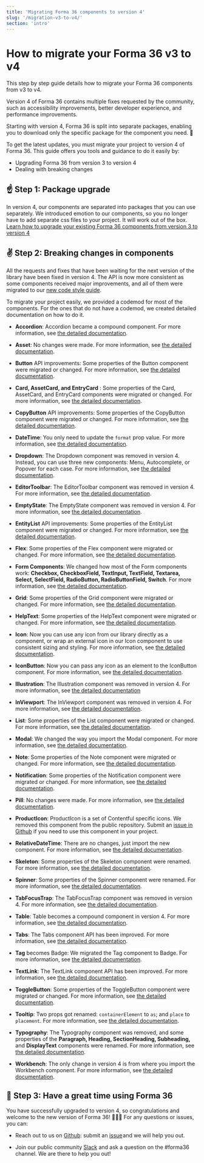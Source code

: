 ```yaml
---
title: 'Migrating Forma 36 components to version 4'
slug: '/migration-v3-to-v4/'
section: 'intro'
---
```


# How to migrate your Forma 36 v3 to v4

This step by step guide details how to migrate your Forma 36 components from v3 to v4.

Version 4 of Forma 36 contains multiple fixes requested by the community, such as accessibility improvements, better developer experience, and performance improvements.

Starting with version 4, Forma 36 is split into separate packages, enabling you to download only the specific package for the component you need. 🙌

To get the latest updates, you must migrate your project to version 4 of Forma 36. This guide offers you tools and guidance to do it easily by:

- Upgrading Forma 36 from version 3 to version 4
- Dealing with breaking changes

## ☝️ Step 1: Package upgrade

In version 4, our components are separated into packages that you can use separately.
We introduced emotion to our components, so you no longer have to add separate css files to your project. It will work out of the box.
[Learn how to upgrade your existing Forma 36 components from version 3 to version 4](https://github.com/contentful/forma-36/blob/master/MIGRATION.md#How-to-migrate-your-packages-to-v4)

## ✌️ Step 2: Breaking changes in components

All the requests and fixes that have been waiting for the next version of the library have been fixed in version 4. The API is now more consistent as some components received major improvements, and all of them were migrated to our [new code style guide](https://github.com/contentful/forma-36/blob/master/docs/code-style-guide.md).

To migrate your project easily, we provided a codemod for most of the components. For the ones that do not have a codemod, we created detailed documentation on how to do it.

- **Accordion**: Accordion became a compound component. For more information, see [the detailed documentation](https://github.com/contentful/forma-36/blob/master/MIGRATION.md#how-to-migrate-your-accordion-components).

- **Asset**: No changes were made. For more information, see [the detailed documentation](https://github.com/contentful/forma-36/blob/master/MIGRATION.md#how-to-migrate-your-asset-components).

- **Button** API improvements: Some properties of the Button component were migrated or changed. For more information, see [the detailed documentation](https://github.com/contentful/forma-36/blob/master/MIGRATION.md#how-to-migrate-your-button-components).

- **Card, AssetCard, and EntryCard** : Some properties of the Card, AssetCard, and EntryCard components were migrated or changed. For more information, see [the detailed documentation](https://github.com/contentful/forma-36/blob/master/MIGRATION.md#how-to-migrate-your-card-components).

- **CopyButton** API improvements: Some properties of the CopyButton component were migrated or changed. For more information, see [the detailed documentation](https://github.com/contentful/forma-36/blob/master/MIGRATION.md#how-to-migrate-your-copybutton-components).

- **DateTime**: You only need to update the `format` prop value. For more information, see [the detailed documentation](https://github.com/contentful/forma-36/blob/master/MIGRATION.md#how-to-migrate-your-datetime-components).

- **Dropdown**: The Dropdown component was removed in version 4. Instead, you can use three new components: Menu, Autocomplete, or Popover for each case. For more information, see [the detailed documentation](https://github.com/contentful/forma-36/blob/master/MIGRATION.md#how-to-migrate-your-grid-components).

- **EditorToolbar**: The EditorToolbar component was removed in version 4. For more information, see [the detailed documentation](/deprecated-components/editor-toolbar).

- **EmptyState**: The EmptyState component was removed in version 4. For more information, see [the detailed documentation](/deprecated-components/empty-state).

- **EntityList** API improvements: Some properties of the EntityList component were migrated or changed. For more information, see [the detailed documentation](https://github.com/contentful/forma-36/blob/master/MIGRATION.md#how-to-migrate-your-entitylist-components).

- **Flex**: Some properties of the Flex component were migrated or changed. For more information, see [the detailed documentation](https://github.com/contentful/forma-36/blob/master/MIGRATION.md#how-to-migrate-your-flex-components).

- **Form Components**: We changed how most of the Form components work: **Checkbox, CheckboxField, TextInput, TextField, Textarea, Select, SelectField, RadioButton, RadioButtonField, Switch**. For more information, see [the detailed documentation](https://github.com/contentful/forma-36/blob/master/MIGRATION.md#form-components).

- **Grid**: Some properties of the Grid component were migrated or changed. For more information, see [the detailed documentation](https://github.com/contentful/forma-36/blob/master/MIGRATION.md#how-to-migrate-your-grid-components).

- **HelpText**: Some properties of the HelpText component were migrated or changed. For more information, see [the detailed documentation](https://github.com/contentful/forma-36/blob/master/MIGRATION.md#how-to-migrate-your-helptext-components).

- **Icon**: Now you can use any icon from our library directly as a component, or wrap an external icon in our Icon component to use consistent sizing and styling. For more information, see [the detailed documentation](https://github.com/contentful/forma-36/blob/master/MIGRATION.md#how-to-migrate-your-icon-components).

- **IconButton**: Now you can pass any icon as an element to the IconButton component. For more information, see [the detailed documentation](https://github.com/contentful/forma-36/blob/master/MIGRATION.md#how-to-migrate-your-iconbutton-components).

- **Illustration**: The Illustration component was removed in version 4. For more information, see [the detailed documentation](/deprecated-components/illustration)

- **InViewport**: The InViewport component was removed in version 4. For more information, see [the detailed documentation](/deprecated-components/in-viewport).

- **List**: Some properties of the List component were migrated or changed. For more information, see [the detailed documentation](https://github.com/contentful/forma-36/blob/master/MIGRATION.md#how-to-migrate-your-list-components).

- **Modal**: We changed the way you import the Modal component. For more information, see [the detailed documentation](https://github.com/contentful/forma-36/blob/master/MIGRATION.md#how-to-migrate-your-modal-components).

- **Note**: Some properties of the Note component were migrated or changed. For more information, see [the detailed documentation](https://github.com/contentful/forma-36/blob/master/MIGRATION.md#how-to-migrate-your-note-components).

- **Notification**: Some properties of the Notification component were migrated or changed. For more information, see [the detailed documentation](https://github.com/contentful/forma-36/blob/master/MIGRATION.md#how-to-migrate-your-notification-components).

- **Pill**: No changes were made. For more information, see [the detailed documentation](https://github.com/contentful/forma-36/blob/master/MIGRATION.md#how-to-migrate-your-pill-components).

- **ProductIcon**: ProductIcon is a set of Contentful specific icons. We removed this component from the public repository. Submit an [issue in Github](https://github.com/contentful/forma-36/issues) if you need to use this component in your project.

- **RelativeDateTime**: There are no changes, just import the new component. For more information, see [the detailed documentation](https://github.com/contentful/forma-36/blob/master/MIGRATION.md#how-to-migrate-your-relativedatetime-components).

- **Skeleton**: Some properties of the Skeleton component were renamed. For more information, see [the detailed documentation](https://github.com/contentful/forma-36/blob/master/MIGRATION.md#how-to-migrate-your-skeleton-components).

- **Spinner**: Some properties of the Spinner component were renamed. For more information, see [the detailed documentation](https://github.com/contentful/forma-36/blob/master/MIGRATION.md#how-to-migrate-your-spinner-components).

- **TabFocusTrap**: The TabFocusTrap component was removed in version 4. For more information, see [the detailed documentation](/deprecated-components/tab-focus-trap).

- **Table**: Table becomes a compound component in version 4. For more information, see [the detailed documentation](https://github.com/contentful/forma-36/blob/master/MIGRATION.md#how-to-migrate-your-table-components).

- **Tabs**: The Tabs component API has been improved. For more information, see [the detailed documentation](https://github.com/contentful/forma-36/blob/master/MIGRATION.md#how-to-migrate-your-tabs-components).

- **Tag** becomes Badge: We migrated the Tag component to Badge. For more information, see [the detailed documentation](https://github.com/contentful/forma-36/blob/master/MIGRATION.md#how-to-migrate-your-tag-to-badge).

- **TextLink**: The TextLink component API has been improved. For more information, see [the detailed documentation](https://github.com/contentful/forma-36/blob/master/MIGRATION.md#how-to-migrate-your-textlink-components).

- **ToggleButton**: Some properties of the ToggleButton component were migrated or changed. For more information, see [the detailed documentation](https://github.com/contentful/forma-36/blob/master/MIGRATION.md#how-to-migrate-your-togglebutton-components).

- **Tooltip**: Two props got renamed: `containerElement` to `as`; and `place` to `placement`. For more information, see [the detailed documentation](https://github.com/contentful/forma-36/blob/master/MIGRATION.md#how-to-migrate-your-tooltip-components).

- **Typography**: The Typography component was removed, and some properties of the **Paragraph, Heading, SectionHeading, Subheading,** and **DisplayText** components were renamed. For more information, see [the detailed documentation](https://github.com/contentful/forma-36/blob/master/MIGRATION.md#how-to-migrate-your-typography-components).

- **Workbench**: The only change in version 4 is from where you import the Workbench component. For more information, see [the detailed documentation](https://github.com/contentful/forma-36/blob/master/MIGRATION.md#workbench).

## 🤟 Step 3: Have a great time using Forma 36

You have successfully upgraded to version 4, so congratulations and welcome to the new version of Forma 36! 🎉🎉🎉
For any questions or issues, you can:

- Reach out to us on [Github](https://github.com/contentful/forma-36/issues): submit an [issue](https://github.com/contentful/forma-36/issues/new/choose) and we will help you out.

- Join our public community [Slack](https://join.slack.com/t/contentful-community/shared_invite/zt-f2u3vjyq-k2G7wu_ji4~Toywt955Ynw) and ask a question on the #forma36 channel. We are there to help you out!
